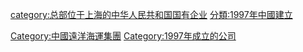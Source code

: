 

[[category:总部位于上海的中华人民共和国国有企业|category:总部位于上海的中华人民共和国国有企业]]
[[Category:中國遠洋海運集團|Category:中國遠洋海運集團]]
[[Category:1997年成立的公司|Category:1997年成立的公司]]
[[分類:1997年中國建立|分類:1997年中國建立]]